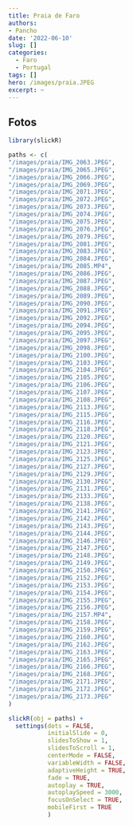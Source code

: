 ```yaml
---
title: Praia de Faro
authors: 
- Pancho
date: '2022-06-10'
slug: []
categories:
  - Faro
  - Portugal
tags: []
hero: /images/praia.JPEG
excerpt: ~
---
```


## Fotos

```r
library(slickR)

paths <- c(
"/images/praia/IMG_2063.JPEG",
"/images/praia/IMG_2065.JPEG",
"/images/praia/IMG_2066.JPEG",
"/images/praia/IMG_2069.JPEG",
"/images/praia/IMG_2071.JPEG",
"/images/praia/IMG_2072.JPEG",
"/images/praia/IMG_2073.JPEG",
"/images/praia/IMG_2074.JPEG",
"/images/praia/IMG_2075.JPEG",
"/images/praia/IMG_2076.JPEG",
"/images/praia/IMG_2079.JPEG",
"/images/praia/IMG_2081.JPEG",
"/images/praia/IMG_2083.JPEG",
"/images/praia/IMG_2084.JPEG",
"/images/praia/IMG_2085.MP4",
"/images/praia/IMG_2086.JPEG",
"/images/praia/IMG_2087.JPEG",
"/images/praia/IMG_2088.JPEG",
"/images/praia/IMG_2089.JPEG",
"/images/praia/IMG_2090.JPEG",
"/images/praia/IMG_2091.JPEG",
"/images/praia/IMG_2092.JPEG",
"/images/praia/IMG_2094.JPEG",
"/images/praia/IMG_2095.JPEG",
"/images/praia/IMG_2097.JPEG",
"/images/praia/IMG_2098.JPEG",
"/images/praia/IMG_2100.JPEG",
"/images/praia/IMG_2103.JPEG",
"/images/praia/IMG_2104.JPEG",
"/images/praia/IMG_2105.JPEG",
"/images/praia/IMG_2106.JPEG",
"/images/praia/IMG_2107.JPEG",
"/images/praia/IMG_2108.JPEG",
"/images/praia/IMG_2113.JPEG",
"/images/praia/IMG_2115.JPEG",
"/images/praia/IMG_2116.JPEG",
"/images/praia/IMG_2118.JPEG",
"/images/praia/IMG_2120.JPEG",
"/images/praia/IMG_2121.JPEG",
"/images/praia/IMG_2123.JPEG",
"/images/praia/IMG_2125.JPEG",
"/images/praia/IMG_2127.JPEG",
"/images/praia/IMG_2129.JPEG",
"/images/praia/IMG_2130.JPEG",
"/images/praia/IMG_2131.JPEG",
"/images/praia/IMG_2133.JPEG",
"/images/praia/IMG_2138.JPEG",
"/images/praia/IMG_2141.JPEG",
"/images/praia/IMG_2142.JPEG",
"/images/praia/IMG_2143.JPEG",
"/images/praia/IMG_2144.JPEG",
"/images/praia/IMG_2146.JPEG",
"/images/praia/IMG_2147.JPEG",
"/images/praia/IMG_2148.JPEG",
"/images/praia/IMG_2149.JPEG",
"/images/praia/IMG_2150.JPEG",
"/images/praia/IMG_2152.JPEG",
"/images/praia/IMG_2153.JPEG",
"/images/praia/IMG_2154.JPEG",
"/images/praia/IMG_2155.JPEG",
"/images/praia/IMG_2156.JPEG",
"/images/praia/IMG_2157.MP4",
"/images/praia/IMG_2158.JPEG",
"/images/praia/IMG_2159.JPEG",
"/images/praia/IMG_2160.JPEG",
"/images/praia/IMG_2162.JPEG",
"/images/praia/IMG_2163.JPEG",
"/images/praia/IMG_2165.JPEG",
"/images/praia/IMG_2166.JPEG",
"/images/praia/IMG_2168.JPEG",
"/images/praia/IMG_2171.JPEG",
"/images/praia/IMG_2172.JPEG",
"/images/praia/IMG_2173.JPEG"
)

slickR(obj = paths) + 
  settings(dots = FALSE,
           initialSlide = 0,
           slidesToShow = 1,
           slidesToScroll = 1,
           centerMode = FALSE,
           variableWidth = FALSE,
           adaptiveHeight = TRUE,
           fade = TRUE,
           autoplay = TRUE,
           autoplaySpeed = 3000,
           focusOnSelect = TRUE,
           mobileFirst = TRUE
           )
```

